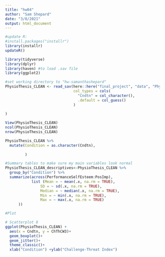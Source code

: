 ```yaml
---
title: "hw04"
author: "Sam Shepard"
date: "3/8/2021"
output: html_document
---
```

```r
#update R:
#install.packages("installr")
library(installr)
updateR()
```


```r
library(tidyverse)
library(dplyr)
library(haven) #to load .sav file
library(ggplot2)
```


```r
#set working directory to "hw-samanthashepard"
PhysioThesis_CLEAN <- read_sav(here::here("final_project", "data", "PhysioThesis_March_21_2020_CLEAN.sav"), na = c("NA", ""),
                               col_types = cols(
                                 "Cndtn" = col_character(),
                                 .default = col_guess()
                               )
                               
)
```
                              

```r
View(PhysioThesis_CLEAN)
ncol(PhysioThesis_CLEAN)
nrow(PhysioThesis_CLEAN)
```

```r
PhysioThesis_CLEAN %>% 
  mutate(Condition = as.character(Cndtn),
        
         )
```


```r
#Summary tables to make sure my main variables look normal
PhysioThesis_CLEAN_descriptives<-PhysioThesis_CLEAN %>%
  group_by("Condition") %>% 
  summarize(across(PerformanceSelfEsteem:PosImp),
            list (Mean = ~ mean(.x, na.rm = TRUE),
                SD = ~ sd(.x, na.rm = TRUE),
                Median = ~ median(.x, na.rm = TRUE),
                Min = ~ min(.x, na.rm = TRUE),
                Max = ~ max(.x, na.rm = TRUE)
      ))

```

```r
#Plot

# Scatterplot 8
ggplot(PhysioThesis_CLEAN) +
  aes(x = Cndtn, y = ChThCW3)+
  geom_boxplot()+
  geom_jitter()+
  theme_classic()+
  xlab("Condition") +ylab("Challenge-Threat Index")

```





